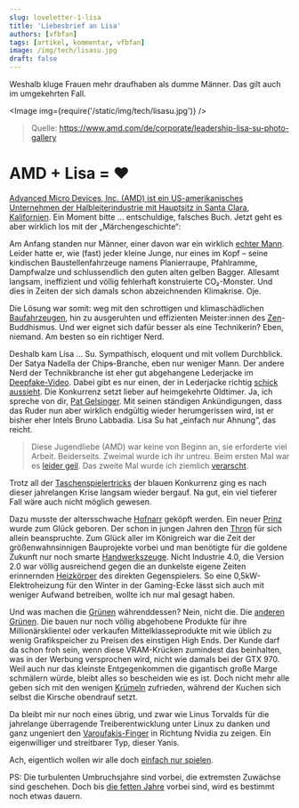```yaml
---
slug: loveletter-1-lisa
title: 'Liebesbrief an Lisa'
authors: [vfbfan]
tags: [artikel, kommentar, vfbfan]
image: /img/tech/lisasu.jpg
draft: false
---
```



Weshalb kluge Frauen mehr draufhaben als dumme Männer. Das gilt auch im umgekehrten Fall.

<Image img={require('/static/img/tech/lisasu.jpg')} />

> Quelle: https://www.amd.com/de/corporate/leadership-lisa-su-photo-gallery

<!--truncate-->

# AMD + Lisa = ❤

[Advanced Micro Devices, Inc. (AMD) ist ein US-amerikanisches Unternehmen der Halbleiterindustrie mit Hauptsitz in Santa Clara, Kalifornien]( https://de.wikipedia.org/wiki/AMD). Ein Moment bitte … entschuldige, falsches Buch. Jetzt geht es aber wirklich los mit der „Märchengeschichte“:

Am Anfang standen nur Männer, einer davon war ein wirklich [echter Mann](https://www.computerbase.de/2010-10/real-men-still-have-fabs/). Leider hatte er, wie (fast) jeder kleine Junge, nur eines im Kopf – seine kindischen Baustellenfahrzeuge namens Planierraupe, Pfahlramme, Dampfwalze und schlussendlich den guten alten gelben Bagger. Allesamt langsam, ineffizient und völlig fehlerhaft konstruierte CO₂-Monster. Und dies in Zeiten der sich damals schon abzeichnenden Klimakrise. Oje.

Die Lösung war somit: weg mit den schrottigen und klimaschädlichen [Baufahrzeugen](https://de.wikipedia.org/wiki/AMD_Bulldozer), hin zu ausgeruhten und effizienten Meister:innen des [Zen](https://de.wikipedia.org/wiki/Zen_(Mikroarchitektur))-Buddhismus. Und wer eignet sich dafür besser als eine Technikerin? Eben, niemand. Am besten so ein richtiger Nerd.

Deshalb kam Lisa … Su. Sympathisch, eloquent und mit vollem Durchblick. Der Satya Nadella der Chip~~s~~-Branche, eben nur weniger Mann. Der andere Nerd der Technikbranche ist eher gut abgehangene Lederjacke im [Deepfake-Video]( https://youtu.be/f_V30ueEXE4?t=40). Dabei gibt es nur einen, der in Lederjacke richtig [schick aussieht](https://www.youtube.com/watch?v=WQQmm2tvJ9A). Die Konkurrenz setzt lieber auf heimgekehrte Oldtimer. Ja, ich spreche von dir, [Pat Gelsinger](https://www.computerbase.de/2021-01/pat-gelsinger-intel-ceo/). Mit seinen ständigen Ankündigungen, dass das Ruder nun aber wirklich endgültig wieder herumgerissen wird, ist er bisher eher Intels Bruno Labbadia. Lisa Su hat „einfach nur Ahnung“, das reicht.

>Diese Jugendliebe (AMD) war keine von Beginn an, sie erforderte viel Arbeit. Beiderseits. Zweimal wurde ich ihr untreu. Beim ersten Mal war es [leider geil](https://de.wikipedia.org/wiki/Intel-Sandy-Bridge-Mikroarchitektur#/media/Datei:Intel_CPU_Core_i7_2600K_Sandy_Bridge_bottom.jpg). Das zweite Mal wurde ich ziemlich [verarscht](https://de.wikipedia.org/wiki/Nvidia-GeForce-900-Serie#Kontroverse_um_fehlerhafte_Speicherangaben_zur_GeForce_GTX_970).

Trotz all der [Taschenspielertricks](https://de.wikipedia.org/wiki/Intel#Wettbewerbsverstöße) der blauen Konkurrenz ging es nach dieser jahrelangen Krise langsam wieder bergauf. Na gut, ein viel tieferer Fall wäre auch nicht möglich gewesen.

Dazu musste der altersschwache [Hofnarr](https://www.computerbase.de/2011-10/test-amd-bulldozer/) geköpft werden. Ein neuer [Prinz](https://www.computerbase.de/2017-03/amd-ryzen-1800x-1700x-1700-test/) wurde zum Glück geboren. Der schon in jungen Jahren den [Thron](https://www.computerbase.de/2019-07/amd-ryzen-3000-test/) für sich allein beanspruchte. Zum Glück aller im Königreich war die Zeit der größenwahnsinnigen Bauprojekte vorbei und man benötigte für die goldene Zukunft nur noch smarte [Handwerkszeuge](https://www.computerbase.de/2020-11/amd-ryzen-5000-test/). Nicht Industrie 4.0, die Version 2.0 war völlig ausreichend gegen die an dunkelste eigene Zeiten erinnernden [Heizkörper](https://www.computerbase.de/2023-01/intel-core-i9-13900ks-test/#abschnitt_leistungsaufnahme) des direkten Gegenspielers. So eine 0,5kW-Elektroheizung für den Winter in der Gaming-Ecke lässt sich auch mit weniger Aufwand betreiben, wollte ich nur mal gesagt haben.

Und was machen die [Grünen](https://www.gruene.de/) währenddessen? Nein, nicht die. Die [anderen Grünen](https://www.nvidia.com/de-de/). Die bauen nur noch völlig abgehobene Produkte für ihre Millionärsklientel oder verkaufen Mittelklasseprodukte mit wie üblich zu wenig Grafikspeicher zu Preisen des einstigen High Ends. Der Kunde darf da schon froh sein, wenn diese VRAM-Krücken zumindest das beinhalten, was in der Werbung versprochen wird, nicht wie damals bei der GTX 970. Weil auch nur das kleinste Entgegenkommen die gigantisch große Marge schmälern würde, bleibt alles so bescheiden wie es ist. Doch nicht mehr alle geben sich mit den wenigen [Krümeln](https://www.computerbase.de/2022-09/evga-stoppt-produktion-von-grafikkarten/) zufrieden, während der Kuchen sich selbst die Kirsche obendrauf setzt.

Da bleibt mir nur noch eines übrig, und zwar wie Linus Torvalds für die jahrelange überragende Treiberentwicklung unter Linux zu danken und ganz ungeniert den [Varoufakis-Finger]( https://youtu.be/BcxKINWMD8M?t=16) in Richtung Nvidia zu zeigen. Ein eigenwilliger und streitbarer Typ, dieser Yanis.

Ach, eigentlich wollen wir alle doch [einfach nur spielen](https://www.computerbase.de/2023-04/amd-ryzen-7-7800x3d-test/).

PS: Die turbulenten Umbruchsjahre sind vorbei, die extremsten Zuwächse sind geschehen. Doch bis [die fetten Jahre](https://de.wikipedia.org/wiki/Die_fetten_Jahre_sind_vorbei) vorbei sind, wird es bestimmt noch etwas dauern.
